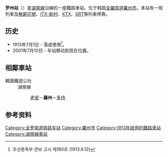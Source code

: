 {{NoteTA |G1=Railway |G2=Transport}}
{{Infobox station
|livery      = {{韓國鐵道路線色|KR}}
|name        = 羅州站
|eng_name    = Naju
|other_name  = 
|image       = 20140605 Naju Station 01.jpg
|caption     = 
|hangul      = 나주역
|hanja       = 羅州驛
|rr          = Naju-yeok
|mr          = Raju-yŏk
|operator    = [[韓國鐵道公社|韓國鐵道公社]]
|lines       = [[湖南線|湖南線]]
|address     = {{KOR}}[[全羅南道|全羅南道]][[羅州市|羅州市]]羅州站街56
|structure   = 地面車站
|platform    = [[混合式月台|混合式月台]]
|opened      = 1913年7月1日
|closed      = 
|passengers  = 平均每日2,229人次
|pass_year   = 2020年
|adjacent    = {{Adjacent stations|system1=韓國鐵道公社
|line1=湖南線|left1=老安|right1=多侍|note-left1=6.5km|note-right1=7.4km
|line2=湖南線|type2=無窮花|left2=光州松汀|right2=多侍|to-right2=木浦|note-left2=15.8km|note-right2=7.4km
|line3=湖南線|type3=DITX|left3=光州松汀|right3=咸平|to-right3=木浦|note-left3=15.8km|note-right3=17.4km
|line4=湖南線|type4=KTX|through-left4=湖南高速線|right4=木浦|note-mid4=[[Super_Rapid_Train|SRT]]|note-right4=51.0km
}}
}}

'''罗州站'''（{{kor|諺=나주역|漢=羅州驛|羅=Naju yeok|f=y}}）是[[湖南線|湖南線]]沿線的一座鐵路車站，位于韩国[[全羅南道|全羅南道]][[羅州市|羅州市]]{{Link-ko|松月洞 (羅州市)|송월동 (나주시)|松月洞}}。本站有一班列車及[[無窮花號|無窮花號]]、[[ITX-新村|ITX-新村]]、[[韓國高速鐵道|KTX]]、[[Super_Rapid_Train|SRT]]等列車停靠。
== 历史 ==
*1913年7月1日 - 落成使用<ref>조선총독부 관보 고시 제180호 (1913.6.12)</ref>。
*2001年7月10日 - 车站移动到现在位置。

== 相鄰車站 ==
;韓國鐵道公社
:湖南線
::[[老安站|老安]]－'''羅州'''－[[多侍站|多侍]]

== 参考资料 ==
{{reflist}}

{{Template group
|title = 韓國鐵路軌道相關導航模板
|list =
{{湖南线}}
{{韩国高速铁道}}
{{水西平澤高速線}}
{{ITX}}
{{无穷花号}}
}}

[[Category:全罗南道铁路车站|Category:全罗南道铁路车站]]
[[Category:羅州市|Category:羅州市]]
[[Category:1913年啟用的鐵路車站|Category:1913年啟用的鐵路車站]]
[[Category:湖南線車站|Category:湖南線車站]]